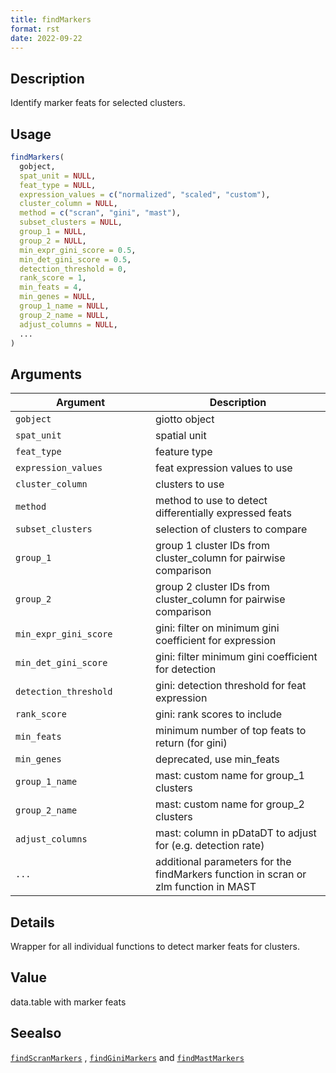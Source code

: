 ```yaml
--- 
title: findMarkers 
format: rst 
date: 2022-09-22 
--- 
```


## Description

Identify marker feats for selected clusters.


## Usage

```r
findMarkers(
  gobject,
  spat_unit = NULL,
  feat_type = NULL,
  expression_values = c("normalized", "scaled", "custom"),
  cluster_column = NULL,
  method = c("scran", "gini", "mast"),
  subset_clusters = NULL,
  group_1 = NULL,
  group_2 = NULL,
  min_expr_gini_score = 0.5,
  min_det_gini_score = 0.5,
  detection_threshold = 0,
  rank_score = 1,
  min_feats = 4,
  min_genes = NULL,
  group_1_name = NULL,
  group_2_name = NULL,
  adjust_columns = NULL,
  ...
)
```


## Arguments

Argument      |Description
------------- |----------------
`gobject`     |     giotto object
`spat_unit`     |     spatial unit
`feat_type`     |     feature type
`expression_values`     |     feat expression values to use
`cluster_column`     |     clusters to use
`method`     |     method to use to detect differentially expressed feats
`subset_clusters`     |     selection of clusters to compare
`group_1`     |     group 1 cluster IDs from cluster_column for pairwise comparison
`group_2`     |     group 2 cluster IDs from cluster_column for pairwise comparison
`min_expr_gini_score`     |     gini: filter on minimum gini coefficient for expression
`min_det_gini_score`     |     gini: filter minimum gini coefficient for detection
`detection_threshold`     |     gini: detection threshold for feat expression
`rank_score`     |     gini: rank scores to include
`min_feats`     |     minimum number of top feats to return (for gini)
`min_genes`     |     deprecated, use min_feats
`group_1_name`     |     mast: custom name for group_1 clusters
`group_2_name`     |     mast: custom name for group_2 clusters
`adjust_columns`     |     mast: column in pDataDT to adjust for (e.g. detection rate)
`...`     |     additional parameters for the findMarkers function in scran or zlm function in MAST


## Details

Wrapper for all individual functions to detect marker feats for clusters.


## Value

data.table with marker feats


## Seealso

[`findScranMarkers`](#findscranmarkers) , [`findGiniMarkers`](#findginimarkers) and [`findMastMarkers`](#findmastmarkers)


